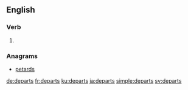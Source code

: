 ==English==

===Verb===
{{head|en}}

# {{en-third-person singular of|depart}}

===Anagrams===
* [[petards#English|petards]]

[[de:departs]]
[[fr:departs]]
[[ku:departs]]
[[ja:departs]]
[[simple:departs]]
[[sv:departs]]